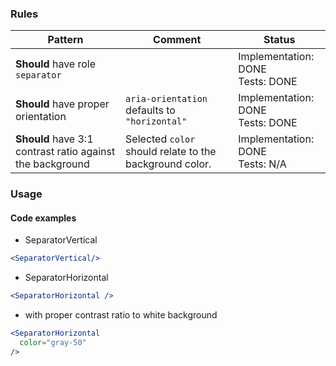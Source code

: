 ### Rules

| Pattern                                                   | Comment                                                 | Status                                |
| --------------------------------------------------------- | ------------------------------------------------------- | ------------------------------------- |
| **Should** have role `separator`                          |                                                         | Implementation: DONE<br />Tests: DONE |
| **Should** have proper orientation                        | `aria-orientation` defaults to `"horizontal"`           | Implementation: DONE<br />Tests: DONE |
| **Should** have 3:1 contrast ratio against the background | Selected `color` should relate to the background color. | Implementation: DONE<br />Tests: N/A  |

### Usage

#### Code examples

- SeparatorVertical

<!-- prettier-ignore -->
```jsx
<SeparatorVertical/>
```

- SeparatorHorizontal

<!-- prettier-ignore -->
```jsx
<SeparatorHorizontal />
```

- with proper contrast ratio to white background

<!-- prettier-ignore -->
```jsx
<SeparatorHorizontal
  color="gray-50"
/>
```
